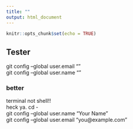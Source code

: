 ```yaml
---
title: ""
output: html_document
---
```


```r
knitr::opts_chunk$set(echo = TRUE)
```

## Tester

git config --global user.email ""  
git config --global user.name ""



### better
terminal not shell!!  
heck ya.
cd -  
git config --global user.name "Your Name"  
git config --global user.email "you@example.com"  

